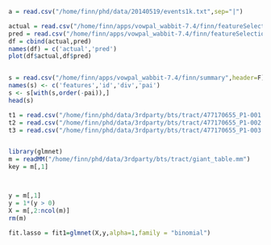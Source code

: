 ```r

a = read.csv("/home/finn/phd/data/20140519/events1k.txt",sep="|")

actual = read.csv("/home/finn/apps/vowpal_wabbit-7.4/finn/featureSelection/VW1kvalid.target")
pred = read.csv("/home/finn/apps/vowpal_wabbit-7.4/finn/featureSelection/pred20")
df = cbind(actual,pred)
names(df) = c('actual','pred')
plot(df$actual,df$pred)


s = read.csv("/home/finn/apps/vowpal_wabbit-7.4/finn/summary",header=F)
names(s) <- c('features','id','div','pai')
s <- s[with(s,order(-pai)),]
head(s)

t1 = read.csv("/home/finn/phd/data/3rdparty/bts/tract/477170655_P1-001.csv",header=T)
t2 = read.csv("/home/finn/phd/data/3rdparty/bts/tract/477170655_P1-002.csv",header=T)
t3 = read.csv("/home/finn/phd/data/3rdparty/bts/tract/477170655_P1-003.csv",header=T)


library(glmnet)
m = readMM("/home/finn/phd/data/3rdparty/bts/tract/giant_table.mm")
key = m[,1]



y = m[,1]
y = 1*(y > 0)
X = m[,2:ncol(m)]
rm(m)

fit.lasso = fit1=glmnet(X,y,alpha=1,family = "binomial")

```

